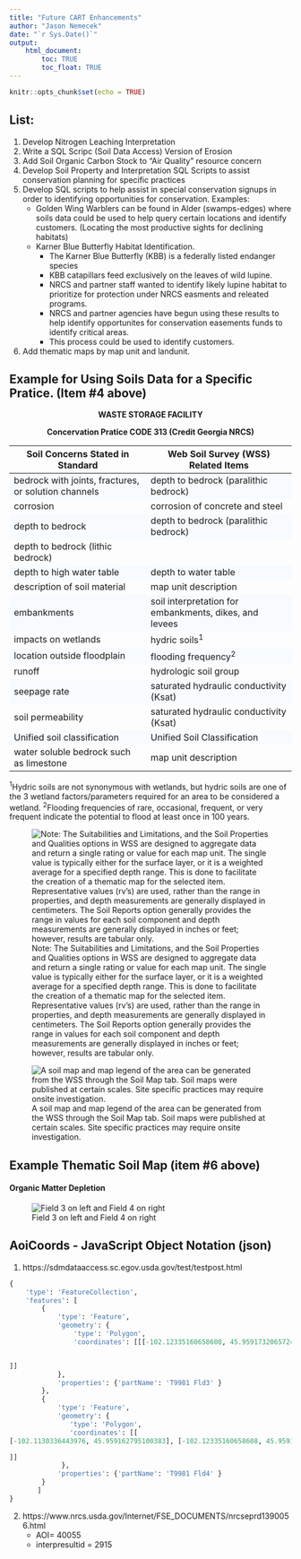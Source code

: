 ---
title: "Future CART Enhancements"
author: "Jason Nemecek"
date: "`r Sys.Date()`"
output: 
    html_document:
        toc: TRUE
        toc_float: TRUE
---

```{r setup, include=FALSE}
knitr::opts_chunk$set(echo = TRUE)
```

<style>
   tbody tr:nth-child(odd){
    background-color: #F7FBFF;
  }
</style>
## List:
1. Develop Nitrogen Leaching Interpretation 
2. Write a SQL Scripc  (Soil Data Access) Version of Erosion
3. Add Soil Organic Carbon Stock to "Air Quality" resource concern
4. Develop Soil Property and Interpretation SQL Scripts to assist conservation planning for specific practices
5.  Develop SQL scripts to help assist in special conservation signups in order to identifying opportunities for conservation. Examples:
    + Golden Wing Warblers can be found in Alder (swamps-edges) where soils data could be used to help query certain locations and identify customers. (Locating the most productive sights for declining habitats)
    + Karner Blue Butterfly Habitat Identification.
        + The Karner Blue Butterfly (KBB) is a federally listed endanger species
        + KBB catapillars feed exclusively on the leaves of wild lupine.
        + NRCS and partner staff wanted to identify likely lupine habitat to prioritize for protection under NRCS easments and releated programs.
        + NRCS and partner agencies have begun using these results to help identify opportunites for conservation easements funds to identify critical areas.
        + This process could be used to identify customers.
6. Add thematic maps by map unit and landunit.


## Example for Using Soils Data for a Specific Pratice. (Item #4 above)
<center>
**WASTE STORAGE FACILITY**

**Concervation Pratice CODE 313 (Credit Georgia NRCS)**

</center>

Soil Concerns Stated in Standard|Web Soil Survey (WSS) Related Items 
--------------------------------------------|-----------------------------------------------
bedrock with joints, fractures, or solution channels|depth to bedrock (paralithic bedrock)
corrosion|corrosion of concrete and steel
depth to bedrock|depth to bedrock (paralithic bedrock)
|depth to bedrock (lithic bedrock)
depth to high water table|depth to water table
description of soil material|map unit description
embankments|soil interpretation for embankments, dikes, and levees
impacts on wetlands|hydric soils^1^
location outside floodplain|flooding frequency^2^
runoff|hydrologic soil group
seepage rate|saturated hydraulic conductivity (Ksat)
soil permeability|saturated hydraulic conductivity (Ksat)
Unified soil classification|Unified Soil Classification
water soluble bedrock such as limestone|map unit description

^1^Hydric soils are not synonymous with wetlands, but hydric soils are one of the 3 wetland factors/parameters required for an area to be considered a wetland.
^2^Flooding frequencies of rare, occasional, frequent, or very frequent indicate the potential to flood at least once in 100 years.

![Note: The Suitabilities and Limitations, and the Soil Properties and Qualities options in WSS are designed to aggregate data and return a single rating or value for each map unit. The single value is typically either for the surface layer, or it is a weighted average for a specified depth range. This is done to facilitate the creation of a thematic map for the selected item. Representative values (rv’s) are used, rather than the range in properties, and depth measurements are generally displayed in centimeters. The Soil Reports option generally provides the range in values for each soil component and depth measurements are generally displayed in inches or feet; however, results are tabular only.](https://jneme910.github.io/CART/TableImages/future_pratices_soil.PNG)






![A soil map and map legend of the area can be generated from the WSS through the Soil Map tab.  Soil maps were published at certain scales.  Site specific practices may require onsite investigation.](https://jneme910.github.io/CART/TableImages/future_pratices_soil2.PNG)

## Example Thematic Soil Map (item #6 above)


#### Organic Matter Depletion 


![Field 3 on left and Field 4 on right](https://jneme910.github.io/CART/TableImages/future_OM_Depletion.PNG)

## AoiCoords - JavaScript Object Notation (json)
1. https://sdmdataaccess.sc.egov.usda.gov/test/testpost.html

```{SQL}
{
	'type': 'FeatureCollection',
	'features': [
		{
			'type': 'Feature',
			'geometry': {
				'type': 'Polygon',
				'coordinates': [[[-102.12335160658608, 45.959173206572416], [-102.13402890980223, 45.959218442561564], [-102.13386921506947, 45.944643788188387], [ -102.12327175652177, 45.944703605814198], [-102.12335160658608 , 45.959173206572416]


]]
			},
			'properties': {'partName': 'T9981 Fld3' }
		},
		{
			'type': 'Feature',
			'geometry': {
			   'type': 'Polygon',
			   'coordinates': [[
[-102.1130336443976, 45.959162795100383], [-102.12335160658608, 45.959173206572416], [-102.12327175652177, 45.944703605814198], [-102.1128892282776, 45.944710506326032], [-102.1130336443976, 45.959162795100383]

]]
			 },
			'properties': {'partName': 'T9981 Fld4' }
		}
	   ]
}
```



2. https://www.nrcs.usda.gov/Internet/FSE_DOCUMENTS/nrcseprd1390056.html
    + AOI= 40055
    + interpresultid = 2915









